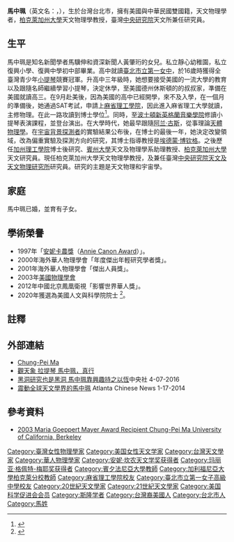 {{Infobox_Person
| name = 馬中珮<br>Chung-Pei Ma
| image name = Replace this image female.svg
| width = 
| caption = 
| job = 天文物理學家
| period = 
| Sex = 女
| date of birth = 1966年
| place of birth = [[臺灣|臺灣]][[臺北市|臺北市]]
| date of death =  
| educate = 
*[[麻省理工學院|麻省理工學院]]物理系畢業<br><span style="color: blue;">1987年</span>
*[[麻省理工學院|麻省理工學院]]物理學博士<br><span style="color: blue;">1993年</span>
| past = 
*[[加州理工學院|加州理工學院]]博士後研究員<br><span style="color: blue;">1993年－1996年</span>
*[[賓夕法尼亞大學|賓夕法尼亞大學]]天文物理系助理教授<br><span style="color: blue;">1996年－2001年</span>
*[[加州柏克萊大學|加州柏克萊大學]]天文物理系教授<br><span style="color: blue;">2001年－</span>
*臺灣[[中央研究院|中央研究院]]天文所兼任研究員
*「Institute of Physics」刊物任主編
}}

'''馬中珮'''（英文名：{{lang|en|Chung-Pei Ma}}，{{bd|1966年|catIdx=M马}}），生於台灣台北市，擁有美國與中華民國雙國籍，天文物理學者，[[柏克萊加州大學|柏克萊加州大學]]天文物理學教授，臺灣[[中央研究院|中央研究院]]天文所兼任研究員。

==生平==
馬中珮是知名新聞學者馬驥伸和資深新聞人黃肇珩的女兒。私立靜心幼稚園，私立復興小學、復興中學初中部畢業。高中就讀[[臺北市立第一女子高級中學|臺北市立第一女中]]，於16歲時獲得全臺灣青少年[[小提琴|小提琴]]競賽冠軍。升高中三年級時，她想要接受美國的一流大學的教育以及跟隨名師繼續學習小提琴，決定休學，至美國德州休斯頓的的叔叔家，準備在美國就讀高三。在9月赴美後，因為美國的高中已經開學，來不及入學，在一個月的準備後，她通過SAT考試，申請上[[麻省理工學院|麻省理工學院]]，因此進入麻省理工大學就讀，主修物理。在此一路攻讀到博士學位<ref>{{cite news|author1=吳柏軒|title=馬中珮從小書房當臥室 學者父母陪觀星|url=http://news.ltn.com.tw/news/life/paper/976968|accessdate=2016-04-08|agency=自由時報|date=2016-04-08}}</ref>。同時，至[[波士頓|波士頓]][[新英格蘭音樂學院|新英格蘭音樂學院]]修讀小提琴表演課程，並登台演出。在大學時代，她最早跟隨[[阿兰·古斯|阿兰·古斯]]，從事理論[[天體物理學|天體物理學]]。在[[宇宙背景探測者|宇宙背景探測者]]的實驗結果公布後，在博士的最後一年，她決定改變領域，改為偏重實驗及探測方向的研究，其博士指導教授是[[埃德蒙·博钦格|埃德蒙·博钦格]]。之後歷任[[加州理工學院|加州理工學院]]博士後研究、[[賓州大學|賓州大學]]天文及物理學系助理教授、[[柏克萊加州大學|柏克萊加州大學]]天文研究員。現任柏克萊加州大學天文物理學教授，及兼任臺灣[[中央研究院天文及天文物理研究所|中央研究院天文及天文物理研究所]]研究員。研究的主題是天文物理和宇宙學。

==家庭==
馬中珮已婚，並育有子女。

==學術榮譽==
*1997年「[[安妮·坎農天文獎|安妮卡農獎]]（[[Annie_Canon_Award|Annie Canon Award]]）」。
*2000年海外華人物理學會「年度傑出年輕研究學者獎」。
*2001年海外華人物理學會「傑出人員獎」。
*2003年[[美國物理學會|美國物理學會]]{{le|瑪麗亞·格佩特-梅耶獎|Maria Goeppert Mayer Award}}
*2012年中國北京鳳凰衛視「影響世界華人獎」。
*2020年獲選為美國人文與科學院院士 <ref>{{cite news|author1= |title=台裔天文學家馬中珮 當選美國人文與科學院院士|url=https://www.cna.com.tw/news/ait/202004260185.aspx |accessdate=2020-04-27|agency=中央社|date=2020-04-25}}</ref>。

==註釋==
{{reflist}}

==外部連結==
*[http://astro.berkeley.edu/~cpma/ Chung-Pei Ma]
*[http://learning.udnjob.com/mag2/fn/storypage.jsp?f_ART_ID=2957 觀天象 拉提琴 馬中珮，真行]{{dead link|date=2018年5月 |bot=InternetArchiveBot |fix-attempted=yes }}
*[http://www.cna.com.tw/news/firstnews/201604070055-1.aspx 黑洞研究也是黑洞 馬中珮靠興趣持之以恆]中央社 4-07-2016
*[http://www.atlantachinesenews.com/News/2014/01/01-17/C_ATL_P16.pdf 震動全球天文學界的馬中珮] {{Wayback|url=http://www.atlantachinesenews.com/News/2014/01/01-17/C_ATL_P16.pdf |date=20151123031023 }}Atlanta Chinese News 1-17-2014

==參考資料==
*[http://www.aps.org/programs/honors/prizes/prizerecipient.cfm?last_nm=Ma&first_nm=Chung-Pei&year=2003 2003 Maria Goeppert Mayer Award Recipient Chung-Pei Ma University of California, Berkeley]

{{安妮·坎农天文学奖获得者}}
{{玛丽亚·格佩特-梅耶奖获得者}}

{{Authority control}}
{{DEFAULTSORT:Ma馬中珮}}
[[Category:臺灣女性物理學家|Category:臺灣女性物理學家]]
[[Category:美国女性天文学家|Category:美国女性天文学家]]
[[Category:台灣天文學家|Category:台灣天文學家]]
[[Category:華人物理學家|Category:華人物理學家]]
[[Category:安妮·坎农天文学奖获得者|Category:安妮·坎农天文学奖获得者]]
[[Category:玛丽亚·格佩特-梅耶奖获得者|Category:玛丽亚·格佩特-梅耶奖获得者]]
[[Category:賓夕法尼亞大學教師|Category:賓夕法尼亞大學教師]]
[[Category:加利福尼亞大學柏克萊分校教師|Category:加利福尼亞大學柏克萊分校教師]]
[[Category:麻省理工學院校友|Category:麻省理工學院校友]]
[[Category:臺北市立第一女子高級中學校友|Category:臺北市立第一女子高級中學校友]]
[[Category:20世紀天文學家|Category:20世紀天文學家]]
[[Category:21世紀天文學家|Category:21世紀天文學家]]
[[Category:美国科学促进会会员|Category:美国科学促进会会员]]
[[Category:斯隆学者|Category:斯隆学者]]
[[Category:台灣裔美國人|Category:台灣裔美國人]]
[[Category:台北市人|Category:台北市人]]
[[Category:馬姓|Category:馬姓]]